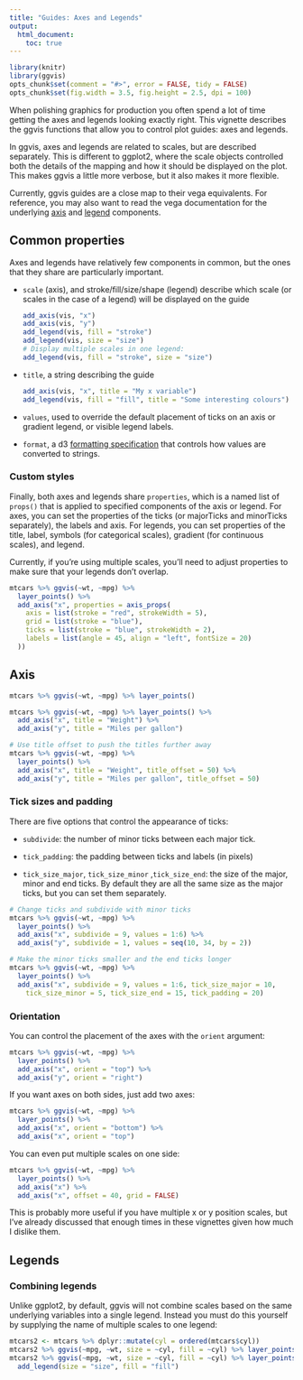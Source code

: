 ```yaml
---
title: "Guides: Axes and Legends"
output:
  html_document:
    toc: true
---
```


<!--
%\VignetteEngine{knitr}
%\VignetteIndexEntry{Axes and legends}
-->

```r
library(knitr)
library(ggvis)
opts_chunk$set(comment = "#>", error = FALSE, tidy = FALSE)
opts_chunk$set(fig.width = 3.5, fig.height = 2.5, dpi = 100)
```

When polishing graphics for production you often spend a lot of time getting the
axes and legends looking exactly right. This vignette describes the ggvis
functions that allow you to control plot guides: axes and legends.

In ggvis, axes and legends are related to scales, but are described separately.
This is different to ggplot2, where the scale objects controlled both the
details of the mapping and how it should be displayed on the plot. This makes
ggvis a little more verbose, but it also makes it more flexible.

Currently, ggvis guides are a close map to their vega equivalents. For
reference, you may also want to read the vega documentation for the
underlying [axis](https://github.com/trifacta/vega/wiki/Axes) and
[legend](https://github.com/trifacta/vega/wiki/Legends) components.

## Common properties

Axes and legends have relatively few components in common, but the ones that
they share are particularly important.

* `scale` (axis), and stroke/fill/size/shape (legend) describe which scale (or
  scales in the case of a legend) will be displayed on the guide

    ```r
    add_axis(vis, "x")
    add_axis(vis, "y")
    add_legend(vis, fill = "stroke")
    add_legend(vis, size = "size")
    # Display multiple scales in one legend:
    add_legend(vis, fill = "stroke", size = "size")
    ```

* `title`, a string describing the guide

    ```r
    add_axis(vis, "x", title = "My x variable")
    add_legend(vis, fill = "fill", title = "Some interesting colours")
    ```

* `values`, used to override the default placement of ticks on an axis or gradient
  legend, or visible legend labels.

* `format`, a d3 [formatting specification](https://github.com/mbostock/d3/wiki/Formatting)
  that controls how values are converted to strings.

### Custom styles

Finally, both axes and legends share `properties`, which is a named list of
`props()` that is applied to specified components of the axis or legend. For
axes, you can set the properties of the ticks (or majorTicks and minorTicks
separately), the labels and axis. For legends, you can set properties of the
title, label, symbols (for categorical scales), gradient (for continuous
scales), and legend.

Currently, if you're using multiple scales, you'll need to adjust properties to make
sure that your legends don't overlap.

```r
mtcars %>% ggvis(~wt, ~mpg) %>%
  layer_points() %>%
  add_axis("x", properties = axis_props(
    axis = list(stroke = "red", strokeWidth = 5),
    grid = list(stroke = "blue"),
    ticks = list(stroke = "blue", strokeWidth = 2),
    labels = list(angle = 45, align = "left", fontSize = 20)
  ))
```

## Axis

```r
mtcars %>% ggvis(~wt, ~mpg) %>% layer_points()

mtcars %>% ggvis(~wt, ~mpg) %>% layer_points() %>%
  add_axis("x", title = "Weight") %>%
  add_axis("y", title = "Miles per gallon")

# Use title offset to push the titles further away
mtcars %>% ggvis(~wt, ~mpg) %>%
  layer_points() %>%
  add_axis("x", title = "Weight", title_offset = 50) %>%
  add_axis("y", title = "Miles per gallon", title_offset = 50)
```

### Tick sizes and padding

There are five options that control the appearance of ticks:

* `subdivide`: the number of minor ticks between each major tick.

* `tick_padding`: the padding between ticks and labels (in pixels)

* `tick_size_major`, `tick_size_minor` ,`tick_size_end`: the size of the
  major, minor and end ticks. By default they are all the same size as the major
  ticks, but you can set them separately.

```r
# Change ticks and subdivide with minor ticks
mtcars %>% ggvis(~wt, ~mpg) %>%
  layer_points() %>%
  add_axis("x", subdivide = 9, values = 1:6) %>%
  add_axis("y", subdivide = 1, values = seq(10, 34, by = 2))

# Make the minor ticks smaller and the end ticks longer
mtcars %>% ggvis(~wt, ~mpg) %>%
  layer_points() %>%
  add_axis("x", subdivide = 9, values = 1:6, tick_size_major = 10,
    tick_size_minor = 5, tick_size_end = 15, tick_padding = 20)
```

### Orientation

You can control the placement of the axes with the `orient` argument:

```r
mtcars %>% ggvis(~wt, ~mpg) %>%
  layer_points() %>%
  add_axis("x", orient = "top") %>%
  add_axis("y", orient = "right")
```

If you want axes on both sides, just add two axes:

```r
mtcars %>% ggvis(~wt, ~mpg) %>%
  layer_points() %>%
  add_axis("x", orient = "bottom") %>%
  add_axis("x", orient = "top")
```

You can even put multiple scales on one side:

```r
mtcars %>% ggvis(~wt, ~mpg) %>%
  layer_points() %>%
  add_axis("x") %>%
  add_axis("x", offset = 40, grid = FALSE)
```

This is probably more useful if you have multiple x or y position scales, but
I've already discussed that enough times in these vignettes given how much I
dislike them.


## Legends

### Combining legends

Unlike ggplot2, by default, ggvis will not combine scales based on the same
underlying variables into a single legend. Instead you must do this yourself
by supplying the name of multiple scales to one legend:

```r
mtcars2 <- mtcars %>% dplyr::mutate(cyl = ordered(mtcars$cyl))
mtcars2 %>% ggvis(~mpg, ~wt, size = ~cyl, fill = ~cyl) %>% layer_points()
mtcars2 %>% ggvis(~mpg, ~wt, size = ~cyl, fill = ~cyl) %>% layer_points() %>%
  add_legend(size = "size", fill = "fill")
```
